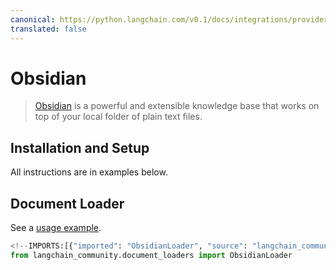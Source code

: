 ```yaml
---
canonical: https://python.langchain.com/v0.1/docs/integrations/providers/obsidian
translated: false
---
```


# Obsidian

>[Obsidian](https://obsidian.md/) is a powerful and extensible knowledge base
that works on top of your local folder of plain text files.

## Installation and Setup

All instructions are in examples below.

## Document Loader

See a [usage example](/docs/integrations/document_loaders/obsidian).

```python
<!--IMPORTS:[{"imported": "ObsidianLoader", "source": "langchain_community.document_loaders", "docs": "https://api.python.langchain.com/en/latest/document_loaders/langchain_community.document_loaders.obsidian.ObsidianLoader.html", "title": "Obsidian"}]-->
from langchain_community.document_loaders import ObsidianLoader
```